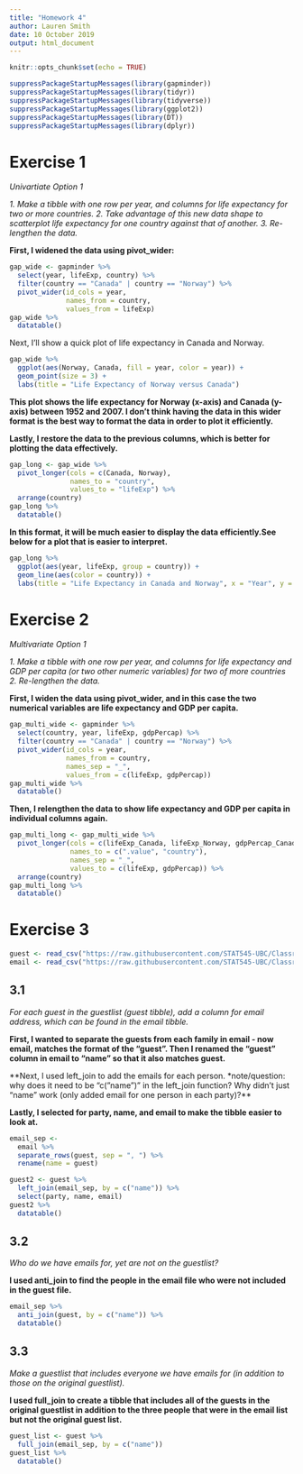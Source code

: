 ```yaml
---
title: "Homework 4"
author: Lauren Smith
date: 10 October 2019
output: html_document
---
```


```r
knitr::opts_chunk$set(echo = TRUE)
```

```r
suppressPackageStartupMessages(library(gapminder))
suppressPackageStartupMessages(library(tidyr))
suppressPackageStartupMessages(library(tidyverse))
suppressPackageStartupMessages(library(ggplot2))
suppressPackageStartupMessages(library(DT))
suppressPackageStartupMessages(library(dplyr))
```



# Exercise 1
_Univartiate Option 1_

_1. Make a tibble with one row per year, and columns for life expectancy for two or more countries._
_2. Take advantage of this new data shape to scatterplot life expectancy for one country against that of another._
_3. Re-lengthen the data._

**First, I widened the data using pivot_wider:**
```r
gap_wide <- gapminder %>%
  select(year, lifeExp, country) %>%
  filter(country == "Canada" | country == "Norway") %>%
  pivot_wider(id_cols = year,
              names_from = country,
              values_from = lifeExp)
gap_wide %>%
  datatable()
```



Next, I'll show a quick plot of life expectancy in Canada and Norway.
```r
gap_wide %>%
  ggplot(aes(Norway, Canada, fill = year, color = year)) +
  geom_point(size = 3) +
  labs(title = "Life Expectancy of Norway versus Canada")
```

**This plot shows the life expectancy for Norway (x-axis) and Canada (y-axis) between 1952 and 2007. I don't think having the data in this wider format is the best way to format the data in order to plot it efficiently.**


**Lastly, I restore the data to the previous columns, which is better for plotting the data effectively. **
```r
gap_long <- gap_wide %>%
  pivot_longer(cols = c(Canada, Norway),
               names_to = "country",
               values_to = "lifeExp") %>%
  arrange(country)
gap_long %>%
  datatable()
```


**In this format, it will be much easier to display the data efficiently.See below for a plot that is easier to interpret. **
```r
gap_long %>%
  ggplot(aes(year, lifeExp, group = country)) +
  geom_line(aes(color = country)) +
  labs(title = "Life Expectancy in Canada and Norway", x = "Year", y = "Life Expectancy")
```




# Exercise 2
_Multivariate Option 1_

_1. Make a tibble with one row per year, and columns for life expectancy and GDP per capita (or two other numeric variables) for two of more countries_
_2. Re-lengthen the data._

**First, I widen the data using pivot_wider, and in this case the two numerical variables are life expectancy and GDP per capita. **
```r
gap_multi_wide <- gapminder %>%
  select(country, year, lifeExp, gdpPercap) %>%
  filter(country == "Canada" | country == "Norway") %>%
  pivot_wider(id_cols = year,
              names_from = country,
              names_sep = "_",
              values_from = c(lifeExp, gdpPercap))
gap_multi_wide %>%
  datatable()
```


**Then, I relengthen the data to show life expectancy and GDP per capita in individual columns again. **
```r
gap_multi_long <- gap_multi_wide %>%
  pivot_longer(cols = c(lifeExp_Canada, lifeExp_Norway, gdpPercap_Canada, gdpPercap_Norway),
               names_to = c(".value", "country"),
               names_sep = "_",
               values_to = c(lifeExp, gdpPercap)) %>%
  arrange(country)
gap_multi_long %>%
  datatable()
```



# Exercise 3

```r
guest <- read_csv("https://raw.githubusercontent.com/STAT545-UBC/Classroom/master/data/wedding/attend.csv")
email <- read_csv("https://raw.githubusercontent.com/STAT545-UBC/Classroom/master/data/wedding/emails.csv")
```

## 3.1
_For each guest in the guestlist (guest tibble), add a column for email address, which can be found in the email tibble._


**First, I wanted to separate the guests from each family in email - now email, matches the format of the "guest". Then I renamed the "guest" column in email to "name" so that it also matches guest.**

**Next, I used left_join to add the emails for each person. *note/question: why does it need to be "c("name")" in the left_join function? Why didn't just "name" work (only added email for one person in each party)?**

**Lastly, I selected for party, name, and email to make the tibble easier to look at.** 

```r
email_sep <- 
  email %>% 
  separate_rows(guest, sep = ", ") %>%
  rename(name = guest)

guest2 <- guest %>%
  left_join(email_sep, by = c("name")) %>%
  select(party, name, email)
guest2 %>%
  datatable()
```


## 3.2
_Who do we have emails for, yet are not on the guestlist?_

**I used anti_join to find the people in the email file who were not included in the guest file.**
```r
email_sep %>%
  anti_join(guest, by = c("name")) %>%
  datatable()
```


## 3.3
_Make a guestlist that includes everyone we have emails for (in addition to those on the original guestlist)._

**I used full_join to create a tibble that includes all of the guests in the original guestlist in addition to the three people that were in the email list but not the original guest list.**
```r
guest_list <- guest %>%
  full_join(email_sep, by = c("name"))
guest_list %>%
  datatable()
```













